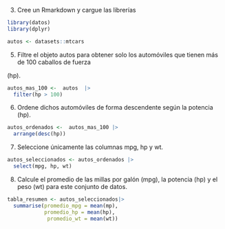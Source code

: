 3. Cree un Rmarkdown y cargue las librerías
```r
library(datos)
library(dplyr)
```


```r
autos <- datasets::mtcars

```

5. Filtre el objeto autos para obtener solo los automóviles que tienen más de 100 caballos de fuerza

(hp).
```r
autos_mas_100 <-  autos  |>
  filter(hp > 100)
```
6. Ordene dichos automóviles de forma descendente según la potencia (hp).

```r
autos_ordenados <-  autos_mas_100 |>
  arrange(desc(hp))
```
7. Seleccione únicamente las columnas mpg, hp y wt.
```r
autos_seleccionados <- autos_ordenados |>
  select(mpg, hp, wt)
```

8. Calcule el promedio de las millas por galón (mpg),
la potencia (hp) y el peso (wt) para este conjunto
de datos.

```r
tabla_resumen <- autos_seleccionados|>
  summarise(promedio_mpg = mean(mp),
            promedio_hp = mean(hp),
             promedio_wt = mean(wt))

```
